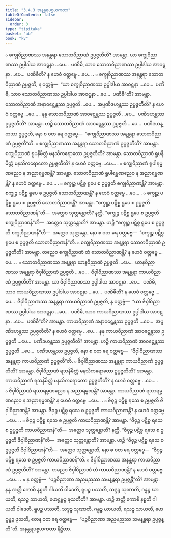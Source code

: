 ```yaml
---
title: "3.4.3 အနန္တရပစ္စယကထာ"
tableOfContents: false
sidebar:
  order: 3
type: "tipitaka"
basket: "ab"
book: "kv"
---
```



<DynamicBreadcrumb />

<Division number="693" book="kv" e="ch" v="32" p="359">

<Paragraph number="2224" book="kv">
๐ စက္ခုဝိညာဏဿ အနန္တရာ သောတဝိညာဏံ ဥပ္ပဇ္ဇတီတိ? အာမန္တာ. ယာ စက္ခုဝိညာဏဿ ဥပ္ပါဒါယ အာဝဋ္ဋနာ …ပေ…  ပဏိဓိ, သာဝ သောတဝိညာဏဿ ဥပ္ပါဒါယ အာဝဋ္ဋနာ …ပေ…  ပဏိဓီတိ? န ဟေဝံ ဝတ္တဗ္ဗေ …ပေ… .
</Paragraph>

<Paragraph number="2225" book="kv">
๐ စက္ခုဝိညာဏဿ အနန္တရာ သောတဝိညာဏံ ဥပ္ပဇ္ဇတိ, န ဝတ္တဗ္ဗံ—  “ယာ စက္ခုဝိညာဏဿ ဥပ္ပါဒါယ အာဝဋ္ဋနာ …ပေ…  ပဏိဓိ, သာဝ သောတဝိညာဏဿ ဥပ္ပါဒါယ အာဝဋ္ဋနာ …ပေ…  ပဏိဓီ”တိ? အာမန္တာ. သောတဝိညာဏံ အနာဝဋ္ဋေန္တဿ ဥပ္ပဇ္ဇတိ …ပေ…  အပ္ပဏိဒဟန္တဿ ဥပ္ပဇ္ဇတီတိ? န ဟေဝံ ဝတ္တဗ္ဗေ …ပေ… . နနု သောတဝိညာဏံ အာဝဋ္ဋေန္တဿ ဥပ္ပဇ္ဇတိ …ပေ…  ပဏိဒဟန္တဿ ဥပ္ပဇ္ဇတီတိ? အာမန္တာ. ဟဉ္စိ သောတဝိညာဏံ အာဝဋ္ဋေန္တဿ ဥပ္ပဇ္ဇတိ …ပေ…  ပဏိဒဟန္တဿ ဥပ္ပဇ္ဇတိ, နော စ ဝတ ရေ ဝတ္တဗ္ဗေ—  “စက္ခုဝိညာဏဿ အနန္တရာ သောတဝိညာဏံ ဥပ္ပဇ္ဇတီ”တိ.
</Paragraph>

</Division>
<Division number="694" book="kv" e="ch" v="32" p="359">

<Paragraph number="2226" book="kv">
๐ စက္ခုဝိညာဏဿ အနန္တရာ သောတဝိညာဏံ ဥပ္ပဇ္ဇတီတိ? အာမန္တာ. စက္ခုဝိညာဏံ ရူပနိမိတ္တံ မနသိကရောတော ဥပ္ပဇ္ဇတီတိ? အာမန္တာ. သောတဝိညာဏံ ရူပနိမိတ္တံ မနသိကရောတော ဥပ္ပဇ္ဇတီတိ? န ဟေဝံ ဝတ္တဗ္ဗေ …ပေ… .
</Paragraph>

<Paragraph number="2227" book="kv">
๐ စက္ခုဝိညာဏံ ရူပါရမ္မဏညေဝ န အညာရမ္မဏန္တိ? အာမန္တာ. သောတဝိညာဏံ ရူပါရမ္မဏညေဝ န အညာရမ္မဏန္တိ? န ဟေဝံ ဝတ္တဗ္ဗေ …ပေ… .
</Paragraph>

<Paragraph number="2228" book="kv">
๐ စက္ခုဉ္စ ပဋိစ္စ ရူပေ စ ဥပ္ပဇ္ဇတိ စက္ခုဝိညာဏန္တိ? အာမန္တာ. စက္ခုဉ္စ ပဋိစ္စ ရူပေ စ ဥပ္ပဇ္ဇတိ သောတဝိညာဏန္တိ? န ဟေဝံ ဝတ္တဗ္ဗေ …ပေ… .
</Paragraph>

<Paragraph number="2229" book="kv">
๐ စက္ခုဉ္စ ပဋိစ္စ ရူပေ စ ဥပ္ပဇ္ဇတိ သောတဝိညာဏန္တိ? အာမန္တာ. “စက္ခုဉ္စ ပဋိစ္စ ရူပေ စ ဥပ္ပဇ္ဇတိ သောတဝိညာဏန်”တိ—  အတ္ထေဝ သုတ္တန္တောတိ? နတ္ထိ. “စက္ခုဉ္စ ပဋိစ္စ ရူပေ စ ဥပ္ပဇ္ဇတိ စက္ခုဝိညာဏန်”တိ—  အတ္ထေဝ သုတ္တန္တောတိ? အာမန္တာ. ဟဉ္စိ “စက္ခုဉ္စ ပဋိစ္စ ရူပေ စ ဥပ္ပဇ္ဇတိ စက္ခုဝိညာဏန်”တိ—  အတ္ထေဝ သုတ္တန္တော, နော စ ဝတ ရေ ဝတ္တဗ္ဗေ—  “စက္ခုဉ္စ ပဋိစ္စ ရူပေ စ ဥပ္ပဇ္ဇတိ သောတဝိညာဏန်”တိ.
</Paragraph>

<Paragraph number="2230" book="kv">
๐ စက္ခုဝိညာဏဿ အနန္တရာ သောတဝိညာဏံ ဥပ္ပဇ္ဇတီတိ? အာမန္တာ. တညေဝ စက္ခုဝိညာဏံ တံ သောတဝိညာဏန္တိ? န ဟေဝံ ဝတ္တဗ္ဗေ …ပေ… .
</Paragraph>

</Division>
<Division number="695" book="kv" e="ch" v="32" p="360">

<Paragraph number="2231" book="kv">
๐ သောတဝိညာဏဿ အနန္တရာ ဃာနဝိညာဏံ ဥပ္ပဇ္ဇတိ …ပေ…  ဃာနဝိညာဏဿ အနန္တရာ ဇိဝှါဝိညာဏံ ဥပ္ပဇ္ဇတိ …ပေ…  ဇိဝှါဝိညာဏဿ အနန္တရာ ကာယဝိညာဏံ ဥပ္ပဇ္ဇတီတိ? အာမန္တာ. ယာ ဇိဝှါဝိညာဏဿ ဥပ္ပါဒါယ အာဝဋ္ဋနာ …ပေ…  ပဏိဓိ, သာဝ ကာယဝိညာဏဿ ဥပ္ပါဒါယ အာဝဋ္ဋနာ …ပေ…  ပဏိဓီတိ? န ဟေဝံ ဝတ္တဗ္ဗေ …ပေ…  ဇိဝှါဝိညာဏဿ အနန္တရာ ကာယဝိညာဏံ ဥပ္ပဇ္ဇတိ, န ဝတ္တဗ္ဗံ—  “ယာ ဇိဝှါဝိညာဏဿ ဥပ္ပါဒါယ အာဝဋ္ဋနာ …ပေ…  ပဏိဓိ, သာဝ ကာယဝိညာဏဿ ဥပ္ပါဒါယ အာဝဋ္ဋနာ …ပေ…  ပဏိဓီ”တိ? အာမန္တာ. ကာယဝိညာဏံ အနာဝဋ္ဋေန္တဿ ဥပ္ပဇ္ဇတိ …ပေ…  အပ္ပဏိဒဟန္တဿ ဥပ္ပဇ္ဇတီတိ? န ဟေဝံ ဝတ္တဗ္ဗေ …ပေ…  နနု ကာယဝိညာဏံ အာဝဋ္ဋေန္တဿ ဥပ္ပဇ္ဇတိ …ပေ…  ပဏိဒဟန္တဿ ဥပ္ပဇ္ဇတီတိ? အာမန္တာ. ဟဉ္စိ ကာယဝိညာဏံ အာဝဋ္ဋေန္တဿ ဥပ္ပဇ္ဇတိ …ပေ…  ပဏိဒဟန္တဿ ဥပ္ပဇ္ဇတိ, နော စ ဝတ ရေ ဝတ္တဗ္ဗေ—  “ဇိဝှါဝိညာဏဿ အနန္တရာ ကာယဝိညာဏံ ဥပ္ပဇ္ဇတီ”တိ.
</Paragraph>

</Division>
<Division number="696" book="kv" e="ch" v="32" p="360">

<Paragraph number="2232" book="kv">
๐ ဇိဝှါဝိညာဏဿ အနန္တရာ ကာယဝိညာဏံ ဥပ္ပဇ္ဇတီတိ? အာမန္တာ. ဇိဝှါဝိညာဏံ ရသနိမိတ္တံ မနသိကရောတော ဥပ္ပဇ္ဇတီတိ? အာမန္တာ. ကာယဝိညာဏံ ရသနိမိတ္တံ မနသိကရောတော ဥပ္ပဇ္ဇတီတိ? န ဟေဝံ ဝတ္တဗ္ဗေ …ပေ… .
</Paragraph>

<Paragraph number="2233" book="kv">
๐ ဇိဝှါဝိညာဏံ ရသာရမ္မဏညေဝ န အညာရမ္မဏန္တိ? အာမန္တာ. ကာယဝိညာဏံ ရသာရမ္မဏညေဝ န အညာရမ္မဏန္တိ? န ဟေဝံ ဝတ္တဗ္ဗေ …ပေ… .
</Paragraph>

<Paragraph number="2234" book="kv">
๐ ဇိဝှဉ္စ ပဋိစ္စ ရသေ စ ဥပ္ပဇ္ဇတိ ဇိဝှါဝိညာဏန္တိ? အာမန္တာ. ဇိဝှဉ္စ ပဋိစ္စ ရသေ စ ဥပ္ပဇ္ဇတိ ကာယဝိညာဏန္တိ? န ဟေဝံ ဝတ္တဗ္ဗေ …ပေ… .
</Paragraph>

<Paragraph number="2235" book="kv">
๐ ဇိဝှဉ္စ ပဋိစ္စ ရသေ စ ဥပ္ပဇ္ဇတိ ကာယဝိညာဏန္တိ? အာမန္တာ. “ဇိဝှဉ္စ ပဋိစ္စ ရသေ စ ဥပ္ပဇ္ဇတိ ကာယဝိညာဏန်”တိ—  အတ္ထေဝ သုတ္တန္တောတိ? နတ္ထိ. “ဇိဝှဉ္စ ပဋိစ္စ ရသေ စ ဥပ္ပဇ္ဇတိ ဇိဝှါဝိညာဏန်”တိ—  အတ္ထေဝ သုတ္တန္တောတိ? အာမန္တာ. ဟဉ္စိ “ဇိဝှဉ္စ ပဋိစ္စ ရသေ စ ဥပ္ပဇ္ဇတိ ဇိဝှါဝိညာဏန်”တိ—  အတ္ထေဝ သုတ္တန္တောတိ, နော စ ဝတ ရေ ဝတ္တဗ္ဗေ—  “ဇိဝှဉ္စ ပဋိစ္စ ရသေ စ ဥပ္ပဇ္ဇတိ ကာယဝိညာဏန်”တိ.
</Paragraph>

<Paragraph number="2236" book="kv">
๐ ဇိဝှါဝိညာဏဿ အနန္တရာ ကာယဝိညာဏံ ဥပ္ပဇ္ဇတီတိ? အာမန္တာ. တညေဝ ဇိဝှါဝိညာဏံ တံ ကာယဝိညာဏန္တိ? န ဟေဝံ ဝတ္တဗ္ဗေ …ပေ… .
</Paragraph>

</Division>
<Division number="697" book="kv" e="ch" v="32" p="361">

<Paragraph number="2237" book="kv">
× န ဝတ္တဗ္ဗံ—  “ပဉ္စဝိညာဏာ အညမညဿ သမနန္တရာ ဥပ္ပဇ္ဇန္တီ”တိ? အာမန္တာ. နနု အတ္ထိ ကောစိ နစ္စတိ ဂါယတိ ဝါဒေတိ, ရူပဉ္စ ပဿတိ, သဒ္ဒဉ္စ သုဏာတိ, ဂန္ဓဉ္စ ဃာယတိ, ရသဉ္စ သာယတိ, ဖောဋ္ဌဗ္ဗဉ္စ ဖုသတီတိ? အာမန္တာ. ဟဉ္စိ အတ္ထိ ကောစိ နစ္စတိ ဂါယတိ ဝါဒေတိ, ရူပဉ္စ ပဿတိ, သဒ္ဒဉ္စ သုဏာတိ, ဂန္ဓဉ္စ ဃာယတိ, ရသဉ္စ သာယတိ, ဖောဋ္ဌဗ္ဗဉ္စ ဖုသတိ, တေန ဝတ ရေ ဝတ္တဗ္ဗေ—  “ပဉ္စဝိညာဏာ အညမညဿ သမနန္တရာ ဥပ္ပဇ္ဇန္တီ”တိ.

</Paragraph>
</Division>

<Paragraph number="2238" type="center" book="kv">
အနန္တရပစ္စယကထာ နိဋ္ဌိတာ.
</Paragraph>